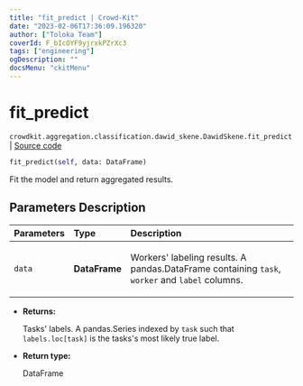```yaml
---
title: "fit_predict | Crowd-Kit"
date: "2023-02-06T17:36:09.196320"
author: ["Toloka Team"]
coverId: F_bIcOYF9yjrxkPZrXc3
tags: ["engineering"]
ogDescription: ""
docsMenu: "ckitMenu"
---
```


# fit_predict
`crowdkit.aggregation.classification.dawid_skene.DawidSkene.fit_predict` | [Source code](https://github.com/Toloka/crowd-kit/blob/v1.2.0/crowdkit/aggregation/classification/dawid_skene.py#L206)

```python
fit_predict(self, data: DataFrame)
```

Fit the model and return aggregated results.

## Parameters Description

| Parameters | Type | Description |
| :----------| :----| :-----------|
`data`|**DataFrame**|<p>Workers&#x27; labeling results. A pandas.DataFrame containing `task`, `worker` and `label` columns.</p>

* **Returns:**

  Tasks' labels.
A pandas.Series indexed by `task` such that `labels.loc[task]`
is the tasks's most likely true label.

* **Return type:**

  DataFrame